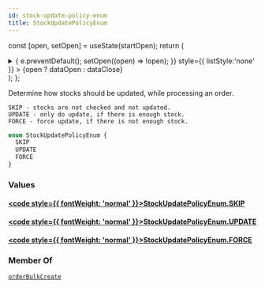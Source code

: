 ```yaml
---
id: stock-update-policy-enum
title: StockUpdatePolicyEnum
---
```






const [open, setOpen] = useState(startOpen);
return (
<details {...(open ? { open: true } : {})} className="details" style={{ border:'none', boxShadow:'none', background:'var(--ifm-background-color)' }}>
<summary
onClick={(e) => {
e.preventDefault();
setOpen((open) => !open);
}}
style={{ listStyle:'none' }} >
{open ? dataOpen : dataClose}
</summary>
{open && children}
</details>
);
};

Determine how stocks should be updated, while processing an order.

    SKIP - stocks are not checked and not updated.
    UPDATE - only do update, if there is enough stock.
    FORCE - force update, if there is not enough stock.

```graphql
enum StockUpdatePolicyEnum {
  SKIP
  UPDATE
  FORCE
}
```

### Values

#### [<code style={{ fontWeight: 'normal' }}>StockUpdatePolicyEnum.<b>SKIP</b></code>](#)

#### [<code style={{ fontWeight: 'normal' }}>StockUpdatePolicyEnum.<b>UPDATE</b></code>](#)

#### [<code style={{ fontWeight: 'normal' }}>StockUpdatePolicyEnum.<b>FORCE</b></code>](#)

### Member Of

[`orderBulkCreate`](../../../api-reference/orders/mutations/order-bulk-create.mdx) <Badge class="badge badge--secondary" text="mutation"/>
